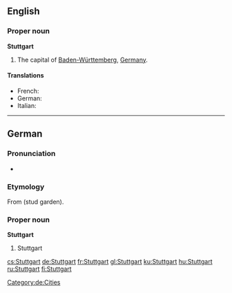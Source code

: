 ==English==

===Proper noun===
{{wikipedia}}
'''Stuttgart'''

# The capital of [[Baden-Württemberg]], [[Germany]].

====Translations====
* French: {{t+|fr|Stuttgart}}
* German: {{t+|de|Stuttgart}}
* Italian: {{t+|it|Stoccarda|f}}

----

==German==

===Pronunciation===
*{{audio|De-Stuttgart.OGG|audio}}

===Etymology===
From {{etyl|goh|de}} {{term|stuotgarten|lang=goh}} (stud garden).

===Proper noun===
{{wikipedia|lang=de}}
'''Stuttgart'''

# Stuttgart

[[Category:de:Cities]]

[[cs:Stuttgart]]
[[de:Stuttgart]]
[[fr:Stuttgart]]
[[gl:Stuttgart]]
[[ku:Stuttgart]]
[[hu:Stuttgart]]
[[ru:Stuttgart]]
[[fi:Stuttgart]]